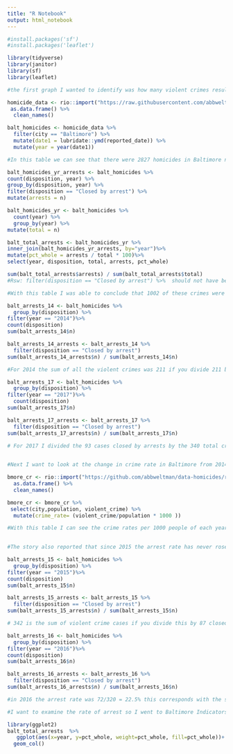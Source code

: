 ```yaml
---
title: "R Notebook"
output: html_notebook
---
```


```r
#install.packages('sf')
#install.packages('leaflet')

library(tidyverse)
library(janitor)
library(sf)
library(leaflet)

```

```r

#the first graph I wanted to identify was how many violent crimes resulted in arrests in Baltimore and what percent of violent crimes actually resulted in arrests. 

homicide_data <- rio::import("https://raw.githubusercontent.com/abbweltman/data-homicides/master/homicide-data.csv") %>% 
 as.data.frame() %>% 
  clean_names()

balt_homicides <- homicide_data %>%
  filter(city == "Baltimore") %>% 
  mutate(date1 = lubridate::ymd(reported_date)) %>% 
  mutate(year = year(date1))

#In this table we can see that there were 2827 homicides in Baltimore now I want to see how many of these crimes resulted in an arrests. 

balt_homicides_yr_arrests <- balt_homicides %>% 
count(disposition, year) %>% 
group_by(disposition, year) %>% 
filter(disposition == "Closed by arrest") %>% 
mutate(arrests = n) 

balt_homicides_yr <- balt_homicides %>% 
  count(year) %>% 
  group_by(year) %>% 
mutate(total = n) 

balt_total_arrests <- balt_homicides_yr %>% 
inner_join(balt_homicides_yr_arrests, by="year")%>%
mutate(pct_whole = arrests / total * 100)%>%
select(year, disposition, total, arrests, pct_whole)

sum(balt_total_arrests$arrests) / sum(balt_total_arrests$total)
#Rsw: filter(disposition == "Closed by arrest") %>%  should not have been commented out

#With this table I was able to conclude that 1002 of these crimes were closed by arrest. Then If I divide 1002 by 2827 I get a percent of 35.44% of these homicides resulting in a arrest. In the story they say fewer then 27%. So now I will take this table and apply it to the years highlighted in the story
```


```r
balt_arrests_14 <- balt_homicides %>%
  group_by(disposition) %>% 
filter(year == "2014")%>%
count(disposition)
sum(balt_arrests_14$n)

balt_arrests_14_arrests <- balt_arrests_14 %>% 
  filter(disposition == "Closed by arrest")
sum(balt_arrests_14_arrests$n) / sum(balt_arrests_14$n)

#For 2014 the sum of all the violent crimes was 211 if you divide 211 by the amount of crimes closed by arrests 86 you get an arrest rate of 40.7% this represents the 41% of arrests mentioned in the story. 

balt_arrests_17 <- balt_homicides %>%
  group_by(disposition) %>% 
filter(year == "2017")%>%
  count(disposition)
sum(balt_arrests_17$n)

balt_arrests_17_arrests <- balt_arrests_17 %>% 
  filter(disposition == "Closed by arrest") 
sum(balt_arrests_17_arrests$n) / sum(balt_arrests_17$n)

# For 2017 I divided the 93 cases closed by arrests by the 340 total crimes to get an arrest rate in 2017 of which is where the story got the 27%. Therefore since 2014 rate of arrests in Baltimore has dropped 14 percentage points which is what was stated in the story as well. 
  
```

```r
#Next I want to look at the change in crime rate in Baltimore from 2014-2018 becasue the article referenced a spike in crime after 2015 and by looking at the crime rate of each year in Baltimore from before that year until when the article was posted we can see if this trend exists in the data. I created my own data table from FBI database, voilent crime known by law enforcement. 

bmore_cr <- rio::import("https://github.com/abbweltman/data-homicides/raw/master/Baltimore%20Crime%20Rate%20Data-2.xlsx")  %>%
  as.data.frame() %>% 
  clean_names()

bmore_cr <- bmore_cr %>%
 select(city,population, violent_crime) %>%
  mutate(crime_rate= (violent_crime/population * 1000 )) 

#With this table I can see the crime rates per 1000 people of each year and determine how many percentage points it changed each year from this code I can determine that there was gradual increase in Violent crime per 100 people after 2015. From this chart is says the highest crime rate was in 2017. 
     
```

```r
#The story also reported that since 2015 the arrest rate has never rose about 30% so now we will look at the 2015 through 2018 when the story was published to see if the percent of arrests ever rose above 30% 

balt_arrests_15 <- balt_homicides %>%
  group_by(disposition) %>% 
filter(year == "2015")%>%
count(disposition)
sum(balt_arrests_15$n)

balt_arrests_15_arrests <- balt_arrests_15 %>% 
  filter(disposition == "Closed by arrest")
sum(balt_arrests_15_arrests$n) / sum(balt_arrests_15$n)

# 342 is the sum of violent crime cases if you divide this by 87 closed cases I get a arrest rate of 25% this the arrest rate dropped 15 percentage points from 2014 indicated before in the 2014 arrest table and also in the story. 25% is lower than the 30% the story said was not passed since then. 

balt_arrests_16 <- balt_homicides %>%
  group_by(disposition) %>% 
filter(year == "2016")%>%
count(disposition)
sum(balt_arrests_16$n)

balt_arrests_16_arrests <- balt_arrests_16 %>% 
  filter(disposition == "Closed by arrest")
sum(balt_arrests_16_arrests$n) / sum(balt_arrests_16$n)

#in 2016 the arrest rate was 72/320 = 22.5% this corresponds with the story. We also know the next value in 2017 is 27% which also makes the story correct. This was the last year aviailable in the data.  

```

```r
#I want to examine the rate of arrest so I went to Baltimore Indicators Alliance and pulled the Number of arrests per 1000 residents in Baltimore. 

library(ggplot2)
balt_total_arrests  %>% 
   ggplot(aes(x=year, y=pct_whole, weight=pct_whole, fill=pct_whole))+
  geom_col()

```
